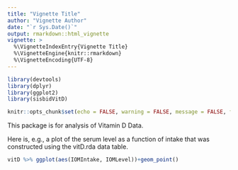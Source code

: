 ```yaml
---
title: "Vignette Title"
author: "Vignette Author"
date: "`r Sys.Date()`"
output: rmarkdown::html_vignette
vignette: >
  %\VignetteIndexEntry{Vignette Title}
  %\VignetteEngine{knitr::rmarkdown}
  %\VignetteEncoding{UTF-8}
---
```


```r
library(devtools)
library(dplyr)
library(ggplot2)
library(sisbidVitD)
```
```r
knitr::opts_chunk$set(echo = FALSE, warning = FALSE, message = FALSE, fig.width = 6, fig.height = 4) ##or echo = TRUE in order to show code; everything that you write here will get applied to everything that follows; however, this can be overrridden; warning = , message = 
```

This package is for analysis of Vitamin D Data.

Here is, e.g., a plot of the serum level as a function of intake that was constructed using the vitD.rda data table.

```r
vitD %>% ggplot(aes(IOMIntake, IOMLevel))+geom_point()
```
